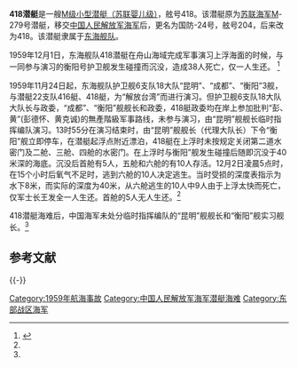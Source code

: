 '''418潜艇'''是一艘[[M-XV型潜艇|M级小型潜艇（苏联婴儿级）]]，舷号418。该潜艇原为[[苏联海军|苏联海军]]M-279号潜艇，移交[[中国人民解放军海军|中国人民解放军海军]]后，更名为国防-24号，舷号204，后来改为418。该潜艇隶属于[[东海舰队|东海舰队]]。

1959年12月1日，东海舰队418潜艇在舟山海域完成军事演习上浮海面的时候，与一同参与演习的衡阳号护卫舰发生碰撞而沉没，造成38人死亡，仅一人生还。
<ref name=Sub418>{{cite web |url = http://www.xiexingcun.com/dangshibolan/dsbl2004/dsbl20040506.html |author = 尹家民 |title = 418号潜艇海底失事之谜 |series = [http://www.xiexingcun.com/dangshibolan/ 党史博览] |publisher = 中共河南省委党史研究室党史博览杂志社 |date = 2004年第5期 |ISSN = 1005-1686 |access-date = 2009-03 |archive-date = 2018-10-05 |archive-url = https://web.archive.org/web/20181005103730/http://www.xiexingcun.com/dangshibolan/dsbl2004/dsbl20040506.html |dead-url = no }}</ref>

1959年11月24日起，东海舰队护卫舰6支队18大队“昆明”、“成都”、“衡阳”3舰，与潜艇22支队416艇、418艇，为“解放台湾”而进行演习。但护卫舰6支队18大队大队长与政委，“成都”、“衡阳”舰舰长和政委，418艇政委均在岸上参加批判“彭、黄”(彭德怀、黄克诚)的無產階級军事路线，未参与演习，由“昆明”舰舰长临时指挥编队演习。13时55分在演习结束时，由“昆明”舰舰长（代理大队长）下令“衡阳”舰立即停车，在潜艇起浮点附近漂泊，418艇在上浮时未按规定关闭第二道水密门及二舱、三舱、四舱的水密门。在上浮时与衡阳”舰发生碰撞后随即沉没于40米深的海底。沉没后首舱有5人，五舱和六舱的有10人存活。12月2日凌晨5点时，在15个小时后氧气不足时，逃到六舱的10人决定逃生。当时受损的深度表指示为水下8米，而实际的深度为40米，从六舱逃生的10人中9人由于上浮太快而死亡，仅军士长王发全一人生还。首舱的5人无人生还。<ref name=Sub418/>

418潜艇海难后，中国海军未处分临时指挥编队的“昆明”舰舰长和“衡阳”舰实习舰长。<ref name=Sub418/>

== 参考文献 ==
{{Reflist}}

{{-}}
{{中国人民解放军海军}}

[[Category:1959年航海事故|Category:1959年航海事故]]
[[Category:中国人民解放军海军潜艇海难|Category:中国人民解放军海军潜艇海难]]
[[Category:东部战区海军|Category:东部战区海军]]